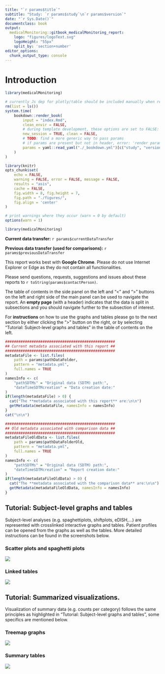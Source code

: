 ```yaml
---
title: "`r params$title`"
subtitle: "Study: `r params$study`\n`r params$version`"
date: "`r Sys.Date()`"
documentclass: book
output:   
  medicalMonitoring::gitbook_medicalMonitoring_report:
    logo: "figures/logoText.svg"
    logoHeight: "55px"
    split_by: 'section+number'
editor_options: 
  chunk_output_type: console
---
```


# Introduction

```r

library(medicalMonitoring)

# currently Js dep for plotly/table should be included manually when rendering the document
rm(list = ls())
system.time(
    bookdown::render_book(
        input = "index.Rmd", 
        clean_envir = FALSE,
        # during template development, these options are set to FALSE:
        new_session = TRUE, clean = FALSE,
        # TODO: find a more generic way to pass params
        # if params are present but not in header, error: 'render params not declared in YAML'
        params = yaml::read_yaml("./_bookdown.yml")[c("study", "version")],
    )
)

```


```r

library(knitr)
opts_chunk$set(
    echo = FALSE, 
    warning = FALSE, error = FALSE, message = FALSE, 
    results = "asis",
    cache = FALSE,
    fig.width = 8, fig.height = 7,
    fig.path = "./figures/",
    fig.align = 'center'
)

# print warnings where they occur (warn = 0 by default)
options(warn = 1)

```

```r

library(medicalMonitoring)

```

**Current data transfer:** `r params$currentDataTransfer`  

**Previous data transfer (used for comparisons):**
`r params$previousDataTransfer`  

This report works best with **Google Chrome**. Please do not use Internet
Explorer or Edge as they do not contain all functionalities.  

Please send questions, requests, suggestions and issues about these reports to
`r toString(params$contactPerson)`.  

The table of contents in the side panel on the left and "<" and ">" buttons on
the left and right side of the main panel can be used to navigate the report. An
**empty page** (with a header) indicates that the data is split in subsections
and you should navigate further to the subsection of interest.  

For **instructions** on how to use the graphs and tables please go to the next
section by either clicking the ">" button on the right, or by selecting
"Tutorial: Subject-level graphs and tables" in the table of contents on the
left.  


```r

##################################################
## Current metadata associated with this report ##
##################################################
metadataFile <- list.files(
    path = params$pathDataFolder, 
    pattern = "metadata.yml", 
    full.names = TRUE
)
namesInfo <- c(
    "pathSDTMs" = "Original data (SDTM) path:",
    "dateTimeSDTMcreation" = "Data creation date:"
)
if(length(metadataFile) > 0) {
  cat("The **metadata associated with this report** are:\n\n")
  getMetadata(metadataFile, namesInfo = namesInfo)
}
cat("\n\n")
```

```r

##################################################
## Old metadata associated with comparison data ##
##################################################
metadataFileOldData <- list.files(
    path = params$pathDataFolderOld, 
    pattern = "metadata.yml", 
    full.names = TRUE
)
namesInfo <- c(
    "pathSDTMs" = "Original data (SDTM) path:",
    "dateTimeSDTMcreation" = "Report creation date:"
)
if(length(metadataFileOldData) > 0) {
  cat("The **metadata associated with the comparison data** are:\n\n")
  getMetadata(metadataFileOldData, namesInfo = namesInfo)
}

```


## Tutorial: Subject-level graphs and tables

Subject-level analyses (e.g. spaghettiplots, shiftplots, eDISH,...) are
represented with crosslinked interactive graphs and tables. Patient profiles can
be opened from the graphs as well as the tables. More detailed instructions can
be found in the screenshots below.

### Scatter plots and spaghetti plots

![](figures/subjectPlots.png)

### Linked tables

![](figures/subjectTables.png)


## Tutorial: Summarized visualizations.

Visualization of summary data (e.g. counts per category) follows the same
principles as highlighted in "Tutorial: Subject-level graphs and tables", some
specifics are mentioned below.  

### Treemap graphs

![](figures/treemap.png)

### Summary tables

![](figures/summaryTables.png)
